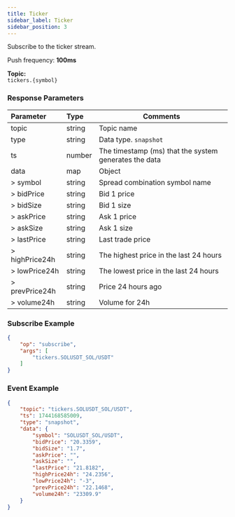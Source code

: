 ```yaml
---
title: Ticker
sidebar_label: Ticker
sidebar_position: 3
---
```


Subscribe to the ticker stream.

Push frequency: **100ms**

**Topic:**<br/>
`tickers.{symbol}`

### Response Parameters
| Parameter | Type | Comments|
|:----- |:-----|----- |
|topic |string |Topic name |
|type |string |Data type. `snapshot`|
|ts |number |The timestamp (ms) that the system generates the data |
|data |map |Object |
|> symbol|string |Spread combination symbol name |
|> bidPrice|string |Bid 1 price |
|> bidSize|string |Bid 1 size |
|> askPrice|string |Ask 1 price |
|> askSize|string |Ask 1 size |
|> lastPrice|string |Last trade price |
|> highPrice24h|string |The highest price in the last 24 hours |
|> lowPrice24h|string |The lowest price in the last 24 hours|
|> prevPrice24h|string |Price 24 hours ago |
|> volume24h|string |Volume for 24h |

### Subscribe Example
```json
{
    "op": "subscribe",
    "args": [
        "tickers.SOLUSDT_SOL/USDT"
    ]
}
```

### Event Example

```json
{
    "topic": "tickers.SOLUSDT_SOL/USDT",
    "ts": 1744168585009,
    "type": "snapshot",
    "data": {
        "symbol": "SOLUSDT_SOL/USDT",
        "bidPrice": "20.3359",
        "bidSize": "1.7",
        "askPrice": "",
        "askSize": "",
        "lastPrice": "21.8182",
        "highPrice24h": "24.2356",
        "lowPrice24h": "-3",
        "prevPrice24h": "22.1468",
        "volume24h": "23309.9"
    }
}
```
